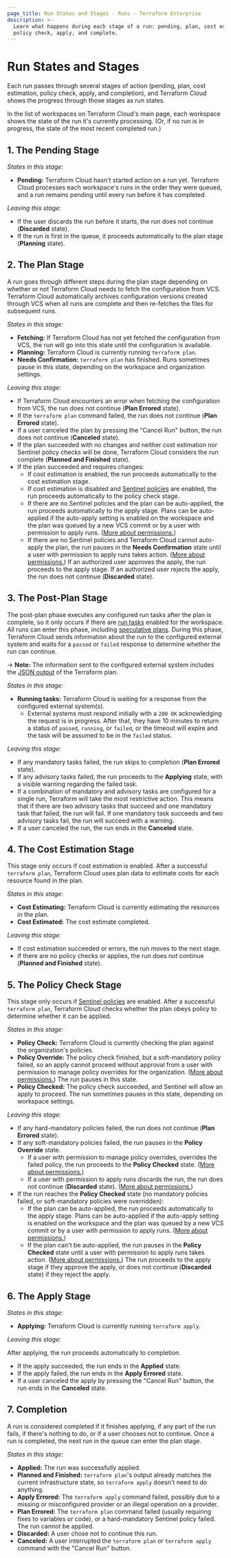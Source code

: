 ```yaml
---
page_title: Run States and Stages - Runs - Terraform Enterprise
description: >-
  Learn what happens during each stage of a run: pending, plan, cost estimation,
  policy check, apply, and complete.
---
```


# Run States and Stages

Each run passes through several stages of action (pending, plan, cost estimation, policy check, apply, and completion), and Terraform Cloud shows the progress through those stages as run states.

In the list of workspaces on Terraform Cloud's main page, each workspace shows the state of the run it's currently processing. (Or, if no run is in progress, the state of the most recent completed run.)

## 1. The Pending Stage

_States in this stage:_

-   **Pending:** Terraform Cloud hasn't started action on a run yet. Terraform Cloud processes each workspace's runs in the order they were queued, and a run remains pending until every run before it has completed.

_Leaving this stage:_

-   If the user discards the run before it starts, the run does not continue (**Discarded** state).
-   If the run is first in the queue, it proceeds automatically to the plan stage (**Planning** state).

## 2. The Plan Stage

A run goes through different steps during the plan stage depending on whether or not Terraform Cloud needs to fetch the configuration from VCS. Terraform Cloud automatically archives configuration versions created through VCS when all runs are complete and then re-fetches the files for subsequent runs.

_States in this stage:_

-   **Fetching:** If Terraform Cloud has not yet fetched the configuration from VCS, the run will go into this state until the configuration is available.
-   **Planning:** Terraform Cloud is currently running `terraform plan`.
-   **Needs Confirmation:** `terraform plan` has finished. Runs sometimes pause in this state, depending on the workspace and organization settings.

_Leaving this stage:_

-   If Terraform Cloud encounters an error when fetching the configuration from VCS, the run does not continue (**Plan Errored** state).
-   If the `terraform plan` command failed, the run does not continue (**Plan Errored** state).
-   If a user canceled the plan by pressing the "Cancel Run" button, the run does not continue (**Canceled** state).
-   If the plan succeeded with no changes and neither cost estimation nor Sentinel policy checks will be done, Terraform Cloud considers the run complete (**Planned and Finished** state).
-   If the plan succeeded and requires changes:
    -   If cost estimation is enabled, the run proceeds automatically to the cost estimation stage.
    -   If cost estimation is disabled and [Sentinel policies][] are enabled, the run proceeds automatically to the policy check stage.
    -   If there are no Sentinel policies and the plan can be auto-applied, the run proceeds automatically to the apply stage. Plans can be auto-applied if the auto-apply setting is enabled on the workspace and the plan was queued by a new VCS commit or by a user with permission to apply runs. ([More about permissions.](/enterprise/users-teams-organizations/permissions))
    -   If there are no Sentinel policies and Terraform Cloud cannot auto-apply the plan, the run pauses in the **Needs Confirmation** state until a user with permission to apply runs takes action. ([More about permissions.](/enterprise/users-teams-organizations/permissions)) If an authorized user approves the apply, the run proceeds to the apply stage. If an authorized user rejects the apply, the run does not continue (**Discarded** state).

[permissions-citation]: #intentionally-unused---keep-for-maintainers

## 3. The Post-Plan Stage

The post-plan phase executes any configured run tasks after the plan is complete, so it only occurs if there are [run tasks](/enterprise/workspaces/settings/run-tasks) enabled
for the workspace. All runs can enter this phase, including [speculative plans](/enterprise/run/modes-and-options#plan-only-speculative-plan). During this phase, Terraform Cloud sends information about the run to the configured external system and waits for a `passed` or `failed` response to determine whether the run can continue.

-> **Note:** The information sent to the configured external system includes the [JSON output](/internals/json-format) of the Terraform plan.

_States in this stage:_

-   **Running tasks:** Terraform Cloud is waiting for a response from the configured external system(s).
    -   External systems must respond initially with a `200 OK` acknowledging the request is in progress. After that, they have 10 minutes to return a status of `passed`, `running`, or `failed`, or the timeout will expire and the task will be assumed to be in the `failed` status.

_Leaving this stage:_

-   If any mandatory tasks failed, the run skips to completion (**Plan Errored** state).
-   If any advisory tasks failed, the run proceeds to the **Applying** state, with a visible warning regarding the failed task.
-   If a combination of mandatory and advisory tasks are configured for a single run, Terraform will take the most restrictive action. This means that if there are two advisory tasks that succeed and one mandatory task that failed, the run will fail. If one mandatory task succeeds and two advisory tasks fail, the run will succeed with a warning.
-   If a user canceled the run, the run ends in the **Canceled** state.

## 4. The Cost Estimation Stage

This stage only occurs if cost estimation is enabled. After a successful `terraform plan`, Terraform Cloud uses plan data to estimate costs for each resource found in the plan.

_States in this stage:_

-   **Cost Estimating:** Terraform Cloud is currently estimating the resources in the plan.
-   **Cost Estimated:** The cost estimate completed.

_Leaving this stage:_

-   If cost estimation succeeded or errors, the run moves to the next stage.
-   If there are no policy checks or applies, the run does not continue (**Planned and Finished** state).

## 5. The Policy Check Stage

This stage only occurs if [Sentinel policies][] are enabled. After a successful `terraform plan`, Terraform Cloud checks whether the plan obeys policy to determine whether it can be applied.

[Sentinel policies]: /enterprise/sentinel

_States in this stage:_

-   **Policy Check:** Terraform Cloud is currently checking the plan against the organization's policies.
-   **Policy Override:** The policy check finished, but a soft-mandatory policy failed, so an apply cannot proceed without approval from a user with permission to manage policy overrides for the organization. ([More about permissions.](/enterprise/users-teams-organizations/permissions)) The run pauses in this state.
-   **Policy Checked:** The policy check succeeded, and Sentinel will allow an apply to proceed. The run sometimes pauses in this state, depending on workspace settings.

[permissions-citation]: #intentionally-unused---keep-for-maintainers

_Leaving this stage:_

-   If any hard-mandatory policies failed, the run does not continue (**Plan Errored** state).
-   If any soft-mandatory policies failed, the run pauses in the **Policy Override** state.
    -   If a user with permission to manage policy overrides, overrides the failed policy, the run proceeds to the **Policy Checked** state. ([More about permissions.](/enterprise/users-teams-organizations/permissions))
    -   If a user with permission to apply runs discards the run, the run does not continue (**Discarded** state). ([More about permissions.](/enterprise/users-teams-organizations/permissions))
-   If the run reaches the **Policy Checked** state (no mandatory policies failed, or soft-mandatory policies were overridden):
    -   If the plan can be auto-applied, the run proceeds automatically to the apply stage. Plans can be auto-applied if the auto-apply setting is enabled on the workspace and the plan was queued by a new VCS commit or by a user with permission to apply runs. ([More about permissions.](/enterprise/users-teams-organizations/permissions))
    -   If the plan can't be auto-applied, the run pauses in the **Policy Checked** state until a user with permission to apply runs takes action. ([More about permissions.](/enterprise/users-teams-organizations/permissions)) The run proceeds to the apply stage if they approve the apply, or does not continue (**Discarded** state) if they reject the apply.

[permissions-citation]: #intentionally-unused---keep-for-maintainers

## 6. The Apply Stage

_States in this stage:_

-   **Applying:** Terraform Cloud is currently running `terraform apply`.

_Leaving this stage:_

After applying, the run proceeds automatically to completion.

-   If the apply succeeded, the run ends in the **Applied** state.
-   If the apply failed, the run ends in the **Apply Errored** state.
-   If a user canceled the apply by pressing the "Cancel Run" button, the run ends in the **Canceled** state.

## 7. Completion

A run is considered completed if it finishes applying, if any part of the run fails, if there's nothing to do, or if a user chooses not to continue. Once a run is completed, the next run in the queue can enter the plan stage.

_States in this stage:_

-   **Applied:** The run was successfully applied.
-   **Planned and Finished:** `terraform plan`'s output already matches the current infrastructure state, so `terraform apply` doesn't need to do anything.
-   **Apply Errored:** The `terraform apply` command failed, possibly due to a missing or misconfigured provider or an illegal operation on a provider.
-   **Plan Errored:** The `terraform plan` command failed (usually requiring fixes to variables or code), or a hard-mandatory Sentinel policy failed. The run cannot be applied.
-   **Discarded:** A user chose not to continue this run.
-   **Canceled:** A user interrupted the `terraform plan` or `terraform apply` command with the "Cancel Run" button.
